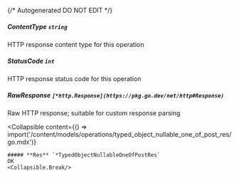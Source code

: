 {/* Autogenerated DO NOT EDIT  */}

##### **ContentType** `string`
HTTP response content type for this operation

##### **StatusCode** `int`
HTTP response status code for this operation

##### **RawResponse** `[*http.Response](https://pkg.go.dev/net/http#Response)`
Raw HTTP response; suitable for custom response parsing

<Collapsible
    content={() => import('/content/models/operations/typed_object_nullable_one_of_post_res/go.mdx')}
>
    ##### **Res** `*TypedObjectNullableOneOfPostRes`
    OK
    <Collapsible.Break/>
</Collapsible>

